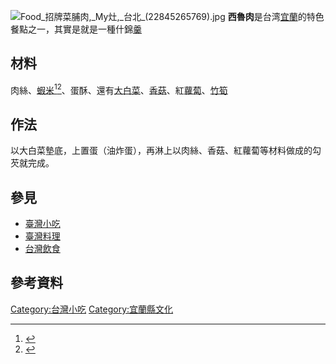 {{Refimprove|time=2022-03-25T07:44:44+00:00}}
[[File:Food_招牌菜脯肉,_My灶,_台北_(22845265769).jpg|thumb]]
'''西魯肉'''是台湾[[宜蘭縣|宜蘭]]的特色餐點之一，其實是就是一種什錦[[羹|羹]]

==材料==
肉絲、[[蝦米|蝦米]]<ref name=人本教育基金會>{{cite web |url=https://hef.org.tw/tastedemocracy3/ |title=台北街頭的那車大白菜 |publisher=人本教育基金會 |archiveurl=https://web.archive.org/web/20210613024000/https://hef.org.tw/tastedemocracy3/ |archivedate=2021-06-13 |deadurl=no |quote=白菜滷以油爆扁魚熬湯底；西滷肉則用蝦米燉煮，並以蛋酥為重要配料 }}</ref><ref name=焦桐>{{cite book |author=焦桐 |title=《味道福爾摩沙》 |publisher=二魚文化 |pages=219-221 }}</ref>、蛋酥{{r|人本教育基金會|焦桐}}、還有[[大白菜|大白菜]]、[[香菇|香菇]]、紅[[蘿蔔|蘿蔔]]、[[竹筍|竹筍]]

==作法==
以大白菜墊底，上置蛋（油炸蛋），再淋上以肉絲、香菇、紅蘿蔔等材料做成的勾芡就完成。

==參見==
* [[臺灣小吃|臺灣小吃]]
* [[臺灣料理|臺灣料理]]
* [[台灣飲食|台灣飲食]]

==參考資料==
{{reflist}}

[[Category:台灣小吃|Category:台灣小吃]]
[[Category:宜蘭縣文化|Category:宜蘭縣文化]]